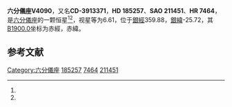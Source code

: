 {{Starbox begin
| name = 六分儀座V4090
}}
{{Starbox observe
| epoch = [[J2000.0|J2000.0]]
| constell = [[六分儀座|六分儀座]]<ref name=SIMBAD>{{cite web
 | url=http://simbad.u-strasbg.fr/simbad/sim-id?Ident=HR+7464
 | title=Pulsating variable Star
 | publisher=Centre de Données astronomiques de Strasbourg
 | work=SIMBAD
 | accessdate=2012-07-13
 | archive-date=2016-03-19
 | archive-url=https://web.archive.org/web/20160319073407/http://simbad.u-strasbg.fr/simbad/sim-id?Ident=HR+7464
 | dead-url=no
 }}</ref><ref name=DATA>{{cite web
 | url=http://vizier.u-strasbg.fr/viz-bin/VizieR-5?-out.add=.&-source=5050&-corr=PK=HR&-out.max=9999&HR=7464
 | title=VizieR Detailed Page
 | accessdate=2012-07-13
 | archive-date=2016-03-05
 | archive-url=https://web.archive.org/web/20160305004957/http://vizier.u-strasbg.fr/viz-bin/VizieR-5?-out.add=.&-source=5050&-corr=PK=HR&-out.max=9999&HR=7464
 | dead-url=no
 }}</ref>
| 星官 = 
| ra = {{RA|19|39|55.7}}<ref name=SIMBAD /><ref name=DATA />
| dec = {{DEC|-39|26|0}}<ref name=SIMBAD /><ref name=DATA />
| appmag_v = 6.61<ref name=SIMBAD /><ref name=DATA />
}}
{{Starbox character
| class = A2m<ref name=SIMBAD /><ref name=DATA />
| b-v = 0.23<ref name=SIMBAD /><ref name=DATA />
| u-b = <ref name=SIMBAD /><ref name=DATA />
| r-i = <ref name=SIMBAD /><ref name=DATA />
| variable = 
}}
{{Starbox astrometry
| radial_v = 
| prop_mo_ra = -36
| parallax = 
| p_error = 
}}
{{Starbox catalog
| names =CD-3913371，[[SAO星表|SAO]] 211451，[[HD星表|HD]] 185257，[[HR星表|HR]] 7464}}
{{Starbox reference |Simbad=HR+7464}}
{{Starbox end}}

'''六分儀座V4090'''，又名'''CD-3913371'''，'''HD 185257'''、'''SAO 211451'''、'''HR 7464'''，是[[六分儀座|六分儀座]]的一颗恒星<ref name=SIMBAD /><ref name=DATA />，视星等为6.61，位于[[銀道座標系|銀經]]359.88，[[銀道座標系|銀緯]]-25.72，其[[B1900.0|B1900.0]]坐标为赤經{{RA|19|33|7}}，赤緯{{DEC|-39|-25.72|33}}。

== 参考文献 ==
{{reflist}}

{{六分仪座恒星}}

[[Category:六分儀座|Category:六分儀座]]
[[Category:HD和HDE天體|185257]]
[[Category:HR天體|7464]]
[[Category:SAO天體|211451]]


{{star-stub}}